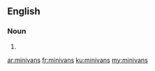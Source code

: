 ==English==

===Noun===
{{head|en}}

# {{plural of|minivan}}

[[ar:minivans]]
[[fr:minivans]]
[[ku:minivans]]
[[my:minivans]]